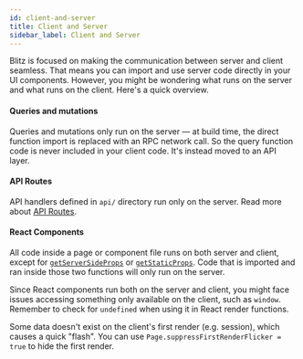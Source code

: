 ```yaml
---
id: client-and-server
title: Client and Server
sidebar_label: Client and Server
---
```


Blitz is focused on making the communication between server and client
seamless. That means you can import and use server code directly in your
UI components. However, you might be wondering what runs on the server and
what runs on the client. Here's a quick overview.

#### Queries and mutations

Queries and mutations only run on the server — at build time, the direct
function import is replaced with an RPC network call. So the query
function code is never included in your client code. It's instead moved to
an API layer.

#### API Routes

API handlers defined in `api/` directory run only on the server. Read more
about [API Routes](./api-routes).

#### React Components

All code inside a page or component file runs on both server and client, except for 
[`getServerSideProps`](./get-server-side-props) or [`getStaticProps`](./get-static-props). Code that is imported and ran inside those two functions will only run on the server.

Since React components run both on the server and client, you might face
issues accessing something only available on the client, such as `window`.
Remember to check for `undefined` when using it in React render functions.

Some data doesn't exist on the client's first render (e.g. session), which
causes a quick "flash". You can use
`Page.suppressFirstRenderFlicker = true` to hide the first render.
